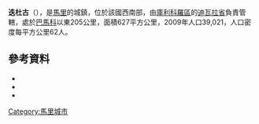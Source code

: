 '''迭杜古'''（{{lang-fr|Diédougou}}），是[[馬里|馬里]]的城鎮，位於該國西南部，由[[庫利科羅區|庫利科羅區]]的[[迪瓦拉省|迪瓦拉省]]負責管轄，處於[[巴馬科|巴馬科]]以東205公里，面積627平方公里，2009年人口39,021，人口密度每平方公里62人。

==參考資料==
*{{citation | title=Synthèsis des Plans de Sécurité Alimentaire des Communes du Cercle Dioïla 2008-2012 | publisher=Commissariat à la Sécurité Alimentaire, République du Mali, USAID-Mali | year=2008 | url=http://www.csa-mali.org/plans/koulikoro/plansa_dioila/PSA_synt_cercle_dioila.pdf | language=fr | deadurl=yes | archiveurl=https://web.archive.org/web/20120422035137/http://www.csa-mali.org/plans/koulikoro/plansa_dioila/PSA_synt_cercle_dioila.pdf | archivedate=2012-04-22 }}
*{{citation | url=http://instat.gov.ml/documentation/koulikoro.pdf | publisher=République de Mali: Institut National de la Statistique | title=Resultats Provisoires RGPH 2009 (Région de Koulikoro) | language=fr | accessdate=2015-07-20 | archive-date=2011-07-22 | archive-url=https://web.archive.org/web/20110722215741/http://instat.gov.ml/documentation/koulikoro.pdf | dead-url=no }}
*{{citation | title=Plan de Sécurité Alimentaire Commune Rurale de Diédougou 2008-2012 | publisher=Commissariat à la Sécurité Alimentaire, République du Mali, USAID-Mali | year=2008 | url=http://www.csa-mali.org/plans/koulikoro/plansa_dioila/P_S_A_Diedougou%5B1%5D.pdf | language=fr | deadurl=yes | archiveurl=https://web.archive.org/web/20120422034830/http://www.csa-mali.org/plans/koulikoro/plansa_dioila/P_S_A_Diedougou%5B1%5D.pdf | archivedate=2012-04-22 }}

{{Coord|12.484|N|6.416|W|display=title}}

{{庫利科羅區}}

[[Category:馬里城市|Category:馬里城市]]


{{Mali-geo-stub}}